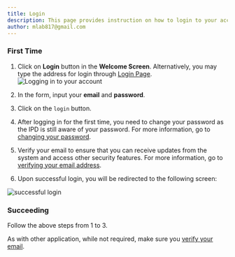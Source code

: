 ```yaml
---
title: Login
description: This page provides instruction on how to login to your account.
author: mlab817@gmail.com
---
```


### First Time

1. Click on **Login** button in the **Welcome Screen**. Alternatively, you may type the address for login through [Login Page](https://da-ipms2020.web.app/login).
![Logging in to your account](/images/login.png)

1. In the form, input your **email** and **password**.

1. Click on the `login` button.

1. After logging in for the first time, you need to change your password as the IPD is still aware of your password. For more information, go to [changing your password](/account/changing-password).

1. Verify your email to ensure that you can receive updates from the system and access other security features. For more information, go to [verifying your email address](/account/verify-email).

1. Upon successful login, you will be redirected to the following screen:

![successful login](https://user-images.githubusercontent.com/29625844/87874185-6d3de000-c9fa-11ea-8a30-1c633d343863.png)

### Succeeding

Follow the above steps from 1 to 3.

As with other application, while not required, make sure you [verify your email](/account/verify-email).